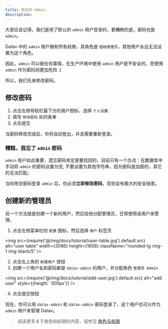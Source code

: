 ```yaml
---
title: 危险的 Admin
description: 
---
```


大家应该记得，我们是用了默认的 `admin` 用户登录的，更糟糕的是，密码也是 `admin`。

Datav 中的 `admin` 用户拥有所有权限，其角色是 `超级管理员`，其他用户永远无法设置为这个角色。

因此，`admin` 可以做任何事情，在生产环境中使用 `admin` 用户是不安全的，而使用 `admin` 作为密码则更加危险 :(

所以，我们先来修改密码。

## 修改密码

1. 点击左侧导航栏最下方的用户图标，选择 `个人设置`.
2. 填写 `修改密码` 处的表单
3. 点击提交

当密码修改完成后，你将自动登出，并且需要重新登录。


### 糟糕，我忘了 `admin` 密码

`admin` 账户如此重要，遗忘密码肯定是要找回的，目前只有一个办法：在数据库中手动将 `admin` 的密码设置为空, 不要设置为其他字符串，因为密码是加密的，其它的无法匹配。

当你用空密码登录 `admin` 后，你必须**立即修改密码**，否则会有极大的安全隐患。

## 创建新的管理员

另一个方法就是创建一个新的用户，然后给他分配管理员，日常使用该用户来管理。

1. 点击左侧菜单栏的 `配置` 图标，然后选择 `用户` 标签页

<img src={require('@/img/docs/tutorial/user-table.jpg').default.src} alt="user table" width={3086} height={1658} className="rounded-lg ring-1 ring-black/5" />

2. 点击右上角的 `新建用户` 按钮
3. 创建一个用户名和密码都是 `datav-admin` 的用户，并分配角色 `管理员 Admin`

<img src={require('@/img/docs/tutorial/add-user.jpg').default.src} alt="add user" style={{height: '300px'}}  />

4. 点击提交按钮

现在，你可以用 `datav-admin` 和 `datav-admin` 密码登录了，这个用户也可以作为 `admin` 用户来管理 Datav。

> 阅读更多关于角色和权限的内容，请参见 [角色与权限](/docs/role)
